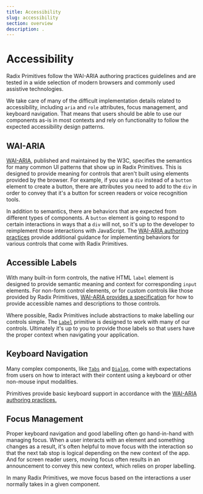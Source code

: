 ```yaml
---
title: Accessibility
slug: accessibility
section: overview
description: .
---
```


# Accessibility

<Description>Radix Primitives follow the WAI-ARIA authoring practices guidelines and are tested in a wide selection of modern browsers and commonly used assistive technologies.</Description>

We take care of many of the difficult implementation details related to accessibility,
including `aria` and `role` attributes, focus management, and keyboard navigation.
That means that users should be able to use our components as-is in most contexts and rely on functionality to follow the expected accessibility design patterns.

## WAI-ARIA

[WAI-ARIA](https://www.w3.org/TR/wai-aria-1.2/), published and maintained by the W3C,
specifies the semantics for many common UI patterns that show up in Radix Primitives.
This is designed to provide meaning for controls that aren't built using elements provided by the browser.
For example, if you use a `div` instead of a `button` element to create a button,
there are attributes you need to add to the `div` in order to convey that it's a button for screen readers or voice recognition tools.

In addition to semantics, there are behaviors that are expected from different types of components.
A `button` element is going to respond to certain interactions in ways that a `div` will not, so it's up to the developer to reimplement those interactions with JavaScript. The [WAI-ARIA authoring practices](https://www.w3.org/TR/wai-aria-practices-1.2/) provide additional guidance for implementing behaviors for various controls that come with Radix Primitives.

## Accessible Labels

With many built-in form controls, the native HTML `label` element is designed to provide semantic meaning and context for corresponding `input` elements. For non-form control elements, or for custom controls like those provided by Radix Primitives, [WAI-ARIA provides a specification](https://www.w3.org/TR/wai-aria-1.2/#namecalculation) for how to provide accessible names and descriptions to those controls.

Where possible, Radix Primitives include abstractions to make labelling our controls simple. The [`Label`](../components/label) primitive is designed to work with many of our controls. Ultimately it's up to you to provide those labels so that users have the proper context when navigating your application.

## Keyboard Navigation

Many complex components, like [`Tabs`](../components/tabs) and [`Dialog`](../components/dialog),
come with expectations from users on how to interact with their content using a keyboard or other non-mouse input modalities.

Primitives provide basic keyboard support in accordance with the [WAI-ARIA authoring practices.](https://www.w3.org/TR/wai-aria-practices-1.2/)

## Focus Management

Proper keyboard navigation and good labelling often go hand-in-hand with managing focus.
When a user interacts with an element and something changes as a result, it's often helpful to move focus
with the interaction so that the next tab stop is logical depending on the new context of the app.
And for screen reader users, moving focus often results in an announcement to convey this new context, which relies on proper labelling.

In many Radix Primitives, we move focus based on the interactions a user normally takes in a given component.
